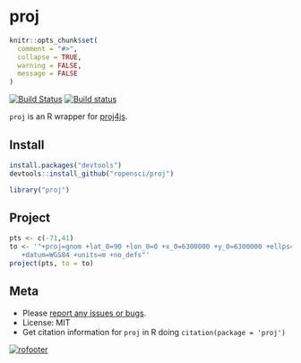proj
=======

```r
knitr::opts_chunk$set(
  comment = "#>",
  collapse = TRUE,
  warning = FALSE,
  message = FALSE
)
```

[![Build Status](https://travis-ci.org/ropensci/proj.svg)](https://travis-ci.org/ropensci/proj)
[![Build status](https://ci.appveyor.com/api/projects/status/kkeuanj6a2badvea?svg=true)](https://ci.appveyor.com/project/sckott/proj)


`proj` is an R wrapper for [proj4js](https://github.com/proj4js/proj4js).

## Install

```r
install.packages("devtools")
devtools::install_github("ropensci/proj")
```

```r
library("proj")
```

## Project

```r
pts <- c(-71,41)
to <- '"+proj=gnom +lat_0=90 +lon_0=0 +x_0=6300000 +y_0=6300000 +ellps=WGS84
   +datum=WGS84 +units=m +no_defs"'
project(pts, to = to)
```

## Meta

* Please [report any issues or bugs](https://github.com/ropensci/proj/issues).
* License: MIT
* Get citation information for `proj` in R doing `citation(package = 'proj')`

[![rofooter](http://ropensci.org/public_images/github_footer.png)](http://ropensci.org)
